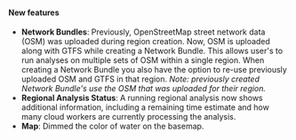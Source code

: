 #### New features

- **Network Bundles**: Previously, OpenStreetMap street network data (OSM) was uploaded during region creation. Now, OSM is uploaded along with GTFS while creating a Network Bundle. This allows user's to run analyses on multiple sets of OSM within a single region. When creating a Network Bundle you also have the option to re-use previously uploaded OSM and GTFS in that region. _Note: previously created Network Bundle's use the OSM that was uploaded for their region._
- **Regional Analysis Status**: A running regional analysis now shows additional information, including a remaining time estimate and how many cloud workers are currently processing the analysis.
- **Map**: Dimmed the color of water on the basemap.

